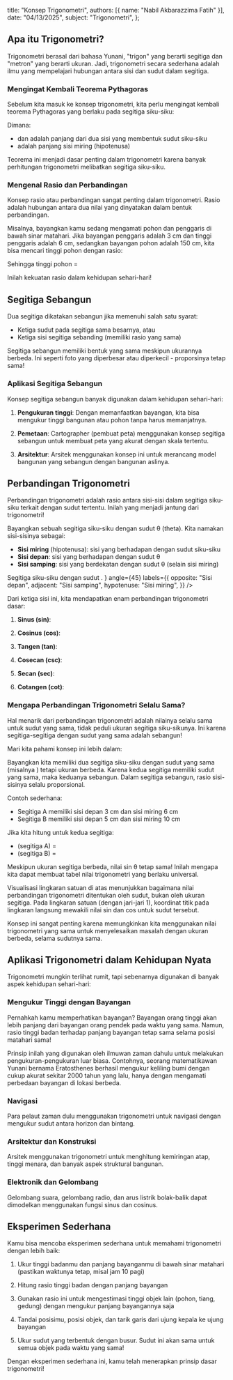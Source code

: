   title: "Konsep Trigonometri",
  authors: [{ name: "Nabil Akbarazzima Fatih" }],
  date: "04/13/2025",
  subject: "Trigonometri",
};

## Apa itu Trigonometri?

Trigonometri berasal dari bahasa Yunani, "trigon" yang berarti segitiga dan "metron" yang berarti ukuran. Jadi, trigonometri secara sederhana adalah ilmu yang mempelajari hubungan antara sisi dan sudut dalam segitiga.

### Mengingat Kembali Teorema Pythagoras

Sebelum kita masuk ke konsep trigonometri, kita perlu mengingat kembali teorema Pythagoras yang berlaku pada segitiga siku-siku:

<BlockMath math="a^2 + b^2 = c^2" />

Dimana:

- <InlineMath math="a" /> dan <InlineMath math="b" /> adalah panjang dari dua sisi
  yang membentuk sudut siku-siku
- <InlineMath math="c" /> adalah panjang sisi miring (hipotenusa)

Teorema ini menjadi dasar penting dalam trigonometri karena banyak perhitungan trigonometri melibatkan segitiga siku-siku.

### Mengenal Rasio dan Perbandingan

Konsep rasio atau perbandingan sangat penting dalam trigonometri. Rasio adalah hubungan antara dua nilai yang dinyatakan dalam bentuk perbandingan.

Misalnya, bayangkan kamu sedang mengamati pohon dan penggaris di bawah sinar matahari. Jika bayangan penggaris adalah 3 cm dan tinggi penggaris adalah 6 cm, sedangkan bayangan pohon adalah 150 cm, kita bisa mencari tinggi pohon dengan rasio:

<div className="flex flex-col gap-4">
  <BlockMath math="\frac{\text{tinggi penggaris}}{\text{bayangan penggaris}} = \frac{\text{tinggi pohon}}{\text{bayangan pohon}}" />
  <BlockMath math="\frac{6 \text{ cm}}{3 \text{ cm}} = \frac{\text{tinggi pohon}}{150 \text{ cm}}" />
</div>

Sehingga tinggi pohon = <InlineMath math="6 \div 3 \times 150 = 300 \text{ cm} = 3 \text{ meter}" />

Inilah kekuatan rasio dalam kehidupan sehari-hari!

## Segitiga Sebangun

Dua segitiga dikatakan sebangun jika memenuhi salah satu syarat:

- Ketiga sudut pada segitiga sama besarnya, atau
- Ketiga sisi segitiga sebanding (memiliki rasio yang sama)

Segitiga sebangun memiliki bentuk yang sama meskipun ukurannya berbeda. Ini seperti foto yang diperbesar atau diperkecil - proporsinya tetap sama!

### Aplikasi Segitiga Sebangun

Konsep segitiga sebangun banyak digunakan dalam kehidupan sehari-hari:

1. **Pengukuran tinggi**: Dengan memanfaatkan bayangan, kita bisa mengukur tinggi bangunan atau pohon tanpa harus memanjatnya.

2. **Pemetaan**: Cartographer (pembuat peta) menggunakan konsep segitiga sebangun untuk membuat peta yang akurat dengan skala tertentu.

3. **Arsitektur**: Arsitek menggunakan konsep ini untuk merancang model bangunan yang sebangun dengan bangunan aslinya.

## Perbandingan Trigonometri

Perbandingan trigonometri adalah rasio antara sisi-sisi dalam segitiga siku-siku terkait dengan sudut tertentu. Inilah yang menjadi jantung dari trigonometri!

Bayangkan sebuah segitiga siku-siku dengan sudut θ (theta). Kita namakan sisi-sisinya sebagai:

- **Sisi miring** (hipotenusa): sisi yang berhadapan dengan sudut siku-siku
- **Sisi depan**: sisi yang berhadapan dengan sudut θ
- **Sisi samping**: sisi yang berdekatan dengan sudut θ (selain sisi miring)

<div className="mt-4">
  <Triangle
    title="Segitiga Siku-Siku"
    description={
      <>
        Segitiga siku-siku dengan sudut <InlineMath math="\theta" />.
      </>
    }
    angle={45}
    labels={{
      opposite: "Sisi depan",
      adjacent: "Sisi samping",
      hypotenuse: "Sisi miring",
    }}
  />
</div>

Dari ketiga sisi ini, kita mendapatkan enam perbandingan trigonometri dasar:

1. **Sinus (sin)**:

   <BlockMath math="\sin \theta = \frac{\text{sisi depan}}{\text{sisi miring}}" />

2. **Cosinus (cos)**:

   <BlockMath math="\cos \theta = \frac{\text{sisi samping}}{\text{sisi miring}}" />

3. **Tangen (tan)**:

   <BlockMath math="\tan \theta = \frac{\text{sisi depan}}{\text{sisi samping}}" />

4. **Cosecan (csc)**:

   <BlockMath math="\csc \theta = \frac{1}{\sin \theta} = \frac{\text{sisi miring}}{\text{sisi depan}}" />

5. **Secan (sec)**:

   <BlockMath math="\sec \theta = \frac{1}{\cos \theta} = \frac{\text{sisi miring}}{\text{sisi samping}}" />

6. **Cotangen (cot)**:

   <BlockMath math="\cot \theta = \frac{1}{\tan \theta} = \frac{\text{sisi samping}}{\text{sisi depan}}" />

### Mengapa Perbandingan Trigonometri Selalu Sama?

Hal menarik dari perbandingan trigonometri adalah nilainya selalu sama untuk sudut yang sama, tidak peduli ukuran segitiga siku-sikunya. Ini karena segitiga-segitiga dengan sudut yang sama adalah sebangun!

Mari kita pahami konsep ini lebih dalam:

Bayangkan kita memiliki dua segitiga siku-siku dengan sudut yang sama (misalnya <InlineMath math="\theta = 30^\circ" />) tetapi ukuran berbeda. Karena kedua segitiga memiliki sudut yang sama, maka keduanya sebangun. Dalam segitiga sebangun, rasio sisi-sisinya selalu proporsional.

Contoh sederhana:

- Segitiga A memiliki sisi depan 3 cm dan sisi miring 6 cm
- Segitiga B memiliki sisi depan 5 cm dan sisi miring 10 cm

Jika kita hitung <InlineMath math="\sin \theta" /> untuk kedua segitiga:

- <InlineMath math="\sin \theta" /> (segitiga A) = <InlineMath math="\frac{3}{6} = 0.5" />
- <InlineMath math="\sin \theta" /> (segitiga B) = <InlineMath math="\frac{5}{10} = 0.5" />

Meskipun ukuran segitiga berbeda, nilai sin θ tetap sama! Inilah mengapa kita dapat membuat tabel nilai trigonometri yang berlaku universal.

<UnitCircle
  title="Visualisasi Perbandingan Trigonometri"
  description="Gerakan sudut untuk melihat bagaimana perbandingan trigonometri ditentukan oleh sudut, bukan oleh ukuran segitiga."
  angle={30}
/>

Visualisasi lingkaran satuan di atas menunjukkan bagaimana nilai perbandingan trigonometri ditentukan oleh sudut, bukan oleh ukuran segitiga. Pada lingkaran satuan (dengan jari-jari 1), koordinat titik pada lingkaran langsung mewakili nilai sin dan cos untuk sudut tersebut.

Konsep ini sangat penting karena memungkinkan kita menggunakan nilai trigonometri yang sama untuk menyelesaikan masalah dengan ukuran berbeda, selama sudutnya sama.

## Aplikasi Trigonometri dalam Kehidupan Nyata

Trigonometri mungkin terlihat rumit, tapi sebenarnya digunakan di banyak aspek kehidupan sehari-hari:

### Mengukur Tinggi dengan Bayangan

Pernahkah kamu memperhatikan bayangan? Bayangan orang tinggi akan lebih panjang dari bayangan orang pendek pada waktu yang sama. Namun, rasio tinggi badan terhadap panjang bayangan tetap sama selama posisi matahari sama!

Prinsip inilah yang digunakan oleh ilmuwan zaman dahulu untuk melakukan pengukuran-pengukuran luar biasa. Contohnya, seorang matematikawan Yunani bernama Eratosthenes berhasil mengukur keliling bumi dengan cukup akurat sekitar 2000 tahun yang lalu, hanya dengan mengamati perbedaan bayangan di lokasi berbeda.

### Navigasi

Para pelaut zaman dulu menggunakan trigonometri untuk navigasi dengan mengukur sudut antara horizon dan bintang.

### Arsitektur dan Konstruksi

Arsitek menggunakan trigonometri untuk menghitung kemiringan atap, tinggi menara, dan banyak aspek struktural bangunan.

### Elektronik dan Gelombang

Gelombang suara, gelombang radio, dan arus listrik bolak-balik dapat dimodelkan menggunakan fungsi sinus dan cosinus.

## Eksperimen Sederhana

Kamu bisa mencoba eksperimen sederhana untuk memahami trigonometri dengan lebih baik:

1. Ukur tinggi badanmu dan panjang bayanganmu di bawah sinar matahari (pastikan waktunya tetap, misal jam 10 pagi)

2. Hitung rasio tinggi badan dengan panjang bayangan

3. Gunakan rasio ini untuk mengestimasi tinggi objek lain (pohon, tiang, gedung) dengan mengukur panjang bayangannya saja

4. Tandai posisimu, posisi objek, dan tarik garis dari ujung kepala ke ujung bayangan

5. Ukur sudut yang terbentuk dengan busur. Sudut ini akan sama untuk semua objek pada waktu yang sama!

Dengan eksperimen sederhana ini, kamu telah menerapkan prinsip dasar trigonometri!
